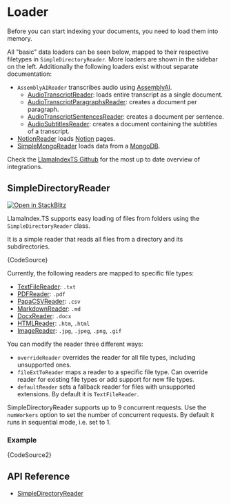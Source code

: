 
# Loader

Before you can start indexing your documents, you need to load them into memory.

All "basic" data loaders can be seen below, mapped to their respective filetypes in `SimpleDirectoryReader`. More loaders are shown in the sidebar on the left.
Additionally the following loaders exist without separate documentation:

- `AssemblyAIReader` transcribes audio using [AssemblyAI](https://www.assemblyai.com/).
  - [AudioTranscriptReader](../../api/classes/AudioTranscriptReader.md): loads entire transcript as a single document.
  - [AudioTranscriptParagraphsReader](../../api/classes/AudioTranscriptParagraphsReader.md): creates a document per paragraph.
  - [AudioTranscriptSentencesReader](../../api/classes/AudioTranscriptSentencesReader.md): creates a document per sentence.
  - [AudioSubtitlesReader](../../api/classes/AudioTranscriptParagraphsReader.md): creates a document containing the subtitles of a transcript.
- [NotionReader](../../api/classes/NotionReader.md) loads [Notion](https://www.notion.so/) pages.
- [SimpleMongoReader](../../api/classes/SimpleMongoReader) loads data from a [MongoDB](https://www.mongodb.com/).

Check the [LlamaIndexTS Github](https://github.com/run-llama/LlamaIndexTS) for the most up to date overview of integrations.

## SimpleDirectoryReader

[![Open in StackBlitz](https://developer.stackblitz.com/img/open_in_stackblitz.svg)](https://stackblitz.com/github/run-llama/LlamaIndexTS/tree/main/examples/readers?file=src/simple-directory-reader.ts&title=Simple%20Directory%20Reader)

LlamaIndex.TS supports easy loading of files from folders using the `SimpleDirectoryReader` class.

It is a simple reader that reads all files from a directory and its subdirectories.

<CodeBlock language="ts">{CodeSource}</CodeBlock>

Currently, the following readers are mapped to specific file types:

- [TextFileReader](../../api/classes/TextFileReader.md): `.txt`
- [PDFReader](../../api/classes/PDFReader.md): `.pdf`
- [PapaCSVReader](../../api/classes/PapaCSVReader.md): `.csv`
- [MarkdownReader](../../api/classes/MarkdownReader.md): `.md`
- [DocxReader](../../api/classes/DocxReader.md): `.docx`
- [HTMLReader](../../api/classes/HTMLReader.md): `.htm`, `.html`
- [ImageReader](../../api/classes/ImageReader.md): `.jpg`, `.jpeg`, `.png`, `.gif`

You can modify the reader three different ways:

- `overrideReader` overrides the reader for all file types, including unsupported ones.
- `fileExtToReader` maps a reader to a specific file type. Can override reader for existing file types or add support for new file types.
- `defaultReader` sets a fallback reader for files with unsupported extensions. By default it is `TextFileReader`.

SimpleDirectoryReader supports up to 9 concurrent requests. Use the `numWorkers` option to set the number of concurrent requests. By default it runs in sequential mode, i.e. set to 1.

### Example

<CodeBlock language="ts" showLineNumbers metastring="{8-12,17-21}">
  {CodeSource2}
</CodeBlock>

## API Reference

- [SimpleDirectoryReader](../../api/classes/SimpleDirectoryReader.md)
